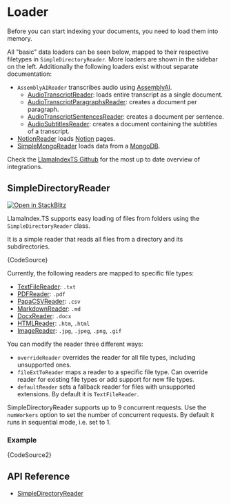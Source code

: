 
# Loader

Before you can start indexing your documents, you need to load them into memory.

All "basic" data loaders can be seen below, mapped to their respective filetypes in `SimpleDirectoryReader`. More loaders are shown in the sidebar on the left.
Additionally the following loaders exist without separate documentation:

- `AssemblyAIReader` transcribes audio using [AssemblyAI](https://www.assemblyai.com/).
  - [AudioTranscriptReader](../../api/classes/AudioTranscriptReader.md): loads entire transcript as a single document.
  - [AudioTranscriptParagraphsReader](../../api/classes/AudioTranscriptParagraphsReader.md): creates a document per paragraph.
  - [AudioTranscriptSentencesReader](../../api/classes/AudioTranscriptSentencesReader.md): creates a document per sentence.
  - [AudioSubtitlesReader](../../api/classes/AudioTranscriptParagraphsReader.md): creates a document containing the subtitles of a transcript.
- [NotionReader](../../api/classes/NotionReader.md) loads [Notion](https://www.notion.so/) pages.
- [SimpleMongoReader](../../api/classes/SimpleMongoReader) loads data from a [MongoDB](https://www.mongodb.com/).

Check the [LlamaIndexTS Github](https://github.com/run-llama/LlamaIndexTS) for the most up to date overview of integrations.

## SimpleDirectoryReader

[![Open in StackBlitz](https://developer.stackblitz.com/img/open_in_stackblitz.svg)](https://stackblitz.com/github/run-llama/LlamaIndexTS/tree/main/examples/readers?file=src/simple-directory-reader.ts&title=Simple%20Directory%20Reader)

LlamaIndex.TS supports easy loading of files from folders using the `SimpleDirectoryReader` class.

It is a simple reader that reads all files from a directory and its subdirectories.

<CodeBlock language="ts">{CodeSource}</CodeBlock>

Currently, the following readers are mapped to specific file types:

- [TextFileReader](../../api/classes/TextFileReader.md): `.txt`
- [PDFReader](../../api/classes/PDFReader.md): `.pdf`
- [PapaCSVReader](../../api/classes/PapaCSVReader.md): `.csv`
- [MarkdownReader](../../api/classes/MarkdownReader.md): `.md`
- [DocxReader](../../api/classes/DocxReader.md): `.docx`
- [HTMLReader](../../api/classes/HTMLReader.md): `.htm`, `.html`
- [ImageReader](../../api/classes/ImageReader.md): `.jpg`, `.jpeg`, `.png`, `.gif`

You can modify the reader three different ways:

- `overrideReader` overrides the reader for all file types, including unsupported ones.
- `fileExtToReader` maps a reader to a specific file type. Can override reader for existing file types or add support for new file types.
- `defaultReader` sets a fallback reader for files with unsupported extensions. By default it is `TextFileReader`.

SimpleDirectoryReader supports up to 9 concurrent requests. Use the `numWorkers` option to set the number of concurrent requests. By default it runs in sequential mode, i.e. set to 1.

### Example

<CodeBlock language="ts" showLineNumbers metastring="{8-12,17-21}">
  {CodeSource2}
</CodeBlock>

## API Reference

- [SimpleDirectoryReader](../../api/classes/SimpleDirectoryReader.md)
